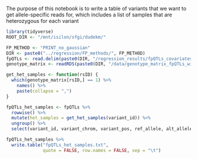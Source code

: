 The purpose of this notebook is to write a table of variants that we want to get 
allele-specific reads for, which includes a list of samples that are heterozygous for each variant

```r
library(tidyverse)
ROOT_DIR <- "/mnt/isilon/sfgi/dudekm/"
```

```r
FP_METHOD <- "PRINT_no_gaussian"
DIR <- paste0("../regression/FP_methods/", FP_METHOD)
fpQTLs <- read.delim(paste0(DIR, "/regression_results/fpQTLs_covariates_FDR5.txt"))
genotype_matrix <- readRDS(paste0(DIR, "/data/genotype_matrix_fpQTLs_with_covariates.Rds"))
```

```r
get_het_samples <- function(rsID) {
  which(genotype_matrix[rsID,] == 1) %>%
    names() %>%
    paste(collapse = ",")
}

fpQTLs_het_samples <- fpQTLs %>%
  rowwise() %>%
  mutate(het_samples = get_het_samples(variant_id)) %>%
  ungroup() %>%
  select(variant_id, variant_chrom, variant_pos, ref_allele, alt_allele, pval, het_samples)
```

```r
fpQTLs_het_samples %>%
  write.table("fpQTLs_het_samples.txt",
              quote = FALSE, row.names = FALSE, sep = "\t")
```


